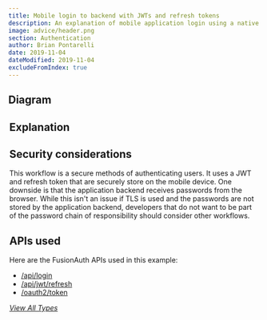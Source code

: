 ```yaml
---
title: Mobile login to backend with JWTs and refresh tokens
description: An explanation of mobile application login using a native login form that submits to the application backend with JWTs and refresh tokens
image: advice/header.png
section: Authentication
author: Brian Pontarelli
date: 2019-11-04
dateModified: 2019-11-04
excludeFromIndex: true
---
```


<NativeIntro/>

## Diagram

<Legend/>

<Diagram/>

## Explanation

<OrderedList>
  <OpenApp/>
  <CallBackendLoginAPI/>
  <ShoppingCartRefreshJWTLoad/>
  <ShoppingCartRefreshJWTRefresh/>
  <ShoppingCartRefreshJWTRelogin/>
  <StolenRefreshToken/>
  <StolenJWT/>
</OrderedList>

## Security considerations

This workflow is a secure methods of authenticating users. It uses a JWT and refresh token that are securely store on the mobile device. One downside is that the application backend receives passwords from the browser. While this isn't an issue if TLS is used and the passwords are not stored by the application backend, developers that do not want to be part of the password chain of responsibility should consider other workflows.

## APIs used

Here are the FusionAuth APIs used in this example:

* [/api/login](/docs/v1/tech/apis/login#authenticate-a-user)
* [/api/jwt/refresh](/docs/v1/tech/apis/jwt#refresh-a-jwt)
* [/oauth2/token](/docs/v1/tech/oauth/endpoints#refresh-token-grant-request)

[_View All Types_](/learn/expert-advice/authentication/login-authentication-workflows)

